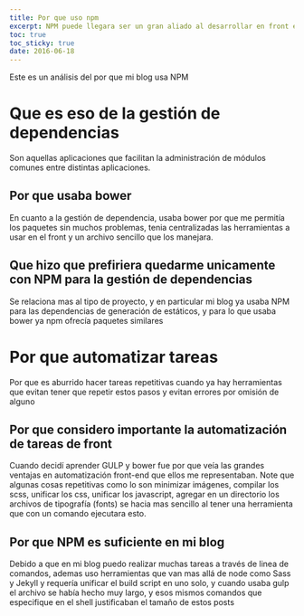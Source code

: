 ```yaml
---
title: Por que uso npm
excerpt: NPM puede llegara ser un gran aliado al desarrollar en front end, a continuación mis motivos
toc: true
toc_sticky: true
date: 2016-06-18
---
```


Este es un análisis del por que mi blog usa NPM

# Que es eso de la gestión de dependencias

Son aquellas aplicaciones que facilitan la administración de módulos comunes entre distintas aplicaciones.

## Por que usaba bower

En cuanto a la gestión de dependencia, usaba bower por que me permitía los paquetes sin muchos problemas, tenia centralizadas las herramientas a usar en el front y un archivo sencillo que los manejara.

## Que hizo que prefiriera quedarme unicamente con NPM para la gestión de dependencias

Se relaciona mas al tipo de proyecto, y en particular mi blog ya usaba NPM para las dependencias de generación de estáticos, y para lo que usaba bower ya npm ofrecía paquetes similares

# Por que automatizar tareas

Por que es aburrido hacer tareas repetitivas cuando ya hay herramientas que evitan tener que repetir estos pasos y evitan errores por omisión de alguno

## Por que considero importante la automatización de tareas de front

Cuando decidí aprender GULP y bower fue por que veía las grandes ventajas en automatización front-end que ellos me representaban.
Note que algunas cosas repetitivas como lo son minimizar imágenes, compilar los scss, unificar los css, unificar los javascript, agregar en un directorio los archivos de tipografía (fonts) se hacia mas sencillo al tener una herramienta que con un comando ejecutara esto.

## Por que NPM es suficiente en mi blog

Debido a que en mi blog puedo realizar muchas tareas a través de linea de comandos, ademas uso herramientas que van mas allá de node como Sass y Jekyll y requería unificar el build script en uno solo, y cuando usaba gulp el archivo se había hecho muy largo,  y esos mismos comandos que especifique en el shell justificaban el tamaño de estos posts
